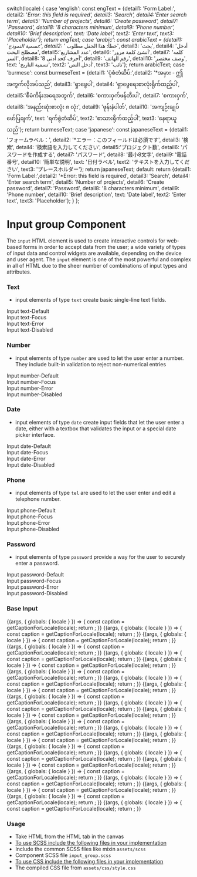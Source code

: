 
  switch(locale) {
    case 'english': const engText = {detail1: 'Form Label:', detail2: '*Error: this field is required', detail3: 'Search', detail4:'Enter search term', detail5: 'Number of projects', detail6: 'Create password', detail7: 'Password', detail8: '8 characters minimum', detail9: 'Phone number', detail10: 'Brief description', text: 'Date label', text2: 'Enter text', text3: 'Placeholder'}; return engText;
    case 'arabic': const arabicText = {detail1: 'تسمية النموذج:', detail2: '* خطأ: هذا الحقل مطلوب', detail3: 'بحث', detail4: 'أدخل مصطلح البحث', detail5:'عدد المشاريع', detail6: 'أنشئ كلمة مرور', detail7: 'كلمه السر', detail8: '8 أحرف كحد أدنى', detail9: 'رقم الهاتف', detail10: 'وصف مختصر', text: 'تسمية التاريخ', text2: 'أدخل النص', text3: 'نائب'}; return arabicText;
    case 'burmese': const burmeseText = {detail1: 'ပုံစံတံဆိပ်:',detail2: '*အမှား - ဤအကွက်လိုအပ်သည်', detail3: 'ရှာဖွေပါ', detail4: 'ရှာဖွေရေးစာလုံးရိုက်ထည့်ပါ', detail5:'စီမံကိန်းအရေအတွက်', detail6: 'စကားဝှက်ဖန်တီးပါ', detail7: 'စကားဝှက်', detail8: 'အနည်းဆုံးစာလုံး ၈ လုံး', detail9: 'ဖုန်းနံပါတ်', detail10: 'အကျဉ်းချုပ်ဖော်ပြချက်', text: 'ရက်စွဲတံဆိပ်', text2: 'စာသားရိုက်ထည့်ပါ', text3: 'နေရာယူသည်'}; return burmeseText;
    case 'japanese': const japaneseText = {detail1: 'フォームラベル：', detail2: '*エラー：このフィールドは必須です', detail3: '検索', detail4: '検索語を入力してください', detail5:'プロジェクト数', detail6: 'パスワードを作成する', detail7: 'パスワード', detail8: '最小8文字', detail9: '電話番号', detail10: '簡単な説明', text: '日付ラベル', text2: 'テキストを入力してください', text3: 'プレースホルダー'}; return japaneseText;
    default:
      return {detail1: 'Form Label:',detail2: '*Error: this field is required', detail3: 'Search', detail4: 'Enter search term', detail5: 'Number of projects', detail6: 'Create password', detail7: 'Password', detail8: '8 characters minimum', detail9: 'Phone number', detail10: 'Brief description', text: 'Date label', text2: 'Enter text', text3: 'Placeholder'};
  }
};

<Meta title="Components/Forms/Input fields"  />

<style>{`
  #story--atoms-input-group--text-default, #story--atoms-input-group--text-focus, #story--atoms-input-group--text-error, #story--atoms-input-group--text-disabled,#story--atoms-input-group--number-default, #story--atoms-input-group--number-error, #story--atoms-input-group--number-focus, #story--atoms-input-group--number-error, #story--atoms-input-group--number-disabled, #story--atoms-input-group--password-default, #story--atoms-input-group--password-focus, #story--atoms-input-group--password-error, #story--atoms-input-group--password-disabled, #story--atoms-input-group--telephone-default, #story--atoms-input-group--telephone-focus, #story--atoms-input-group--telephone-error, #story--atoms-input-group--telephone-disabled, #story--atoms-input-group--date-default, #story--atoms-input-group--date-focus, #story--atoms-input-group--date-error,#story--atoms-input-group--help-message, #story--atoms-input-group--error-message {
    display: none;
  }
  .sbdocs.sbdocs-div.input_group_wrapper.css-14m39zm {
    display: flex;
    flex-wrap: 1;
    justify-content: space-around;
    margin-bottom: 40px;
    box-shadow: 0 1px 8px rgb(0 0 0 / 15%);
  }
  .sbdocs.sbdocs-div.input__code.css-14m39zm {
    margin: 10px;
  }
  .sbdocs.sbdocs-div.input__label.css-14m39zm {
    text-align: center;
    text-decoration: underline;
  }
  .sbdocs.sbdocs-div.input_base-wrapper.css-14m39zm {
    display: inline-flex;
    align-items: baseline;
    box-shadow: 0 1px 8px rgb(0 0 0 / 15%);
  }
  .sbdocs.sbdocs-div.base_item.css-14m39zm {
    margin-left: 20px;
  }

  .subheading {
    font-weight: 700;
    font-size: 18px;
    color: #666;
    letter-spacing: 1.5px;
    line-height: 24px;
    margin-bottom: 12px;
    margin-top: 40px;
  }  
`}</style>

# Input group Component
The <code>input</code> HTML element is used to create interactive controls for web-based forms in order to accept data from the user; a wide variety of types of input data and control widgets are available, depending on the device and user agent. The <code>input</code> element is one of the most powerful and complex in all of HTML due to the sheer number of combinations of input types and attributes.

### Text
- input elements of type <code>text</code> create basic single-line text fields.

<div className="input_group_wrapper">

  <div className="input_item">
    <div className="input__box input-text-default"></div>
    <div className="input__label"> Input text-Default </div>
    <div className="input__code"> <Inputcomponent element='input' labelText='Form Label:'  type='text' id= 'name' mode='default-state' required='required' placeholder= 'Placeholder'></Inputcomponent></div>
  </div>
  <div className="input_item">
    <div className="input__box input-text-focus"></div>
    <div className="input__label"> Input text-Focus </div>
    <div className="input__code"> <Inputcomponent element='input' labelText='Form Label:' type='text' id= 'name' mode='focus-state' required='required' placeholder= 'Placeholder'></Inputcomponent></div>
  </div>
  <div className="input_item">
    <div className="input__box input-text-error"></div>
    <div className="input__label"> Input text-Error </div>
    <div className="input__code"> <Inputcomponent element='input' labelText='Form Label:' errorText='*Error: this field is required' type='text' id= 'name' mode='error-state' placeholder= 'Placeholder'></Inputcomponent></div>
  </div>
    <div className="input_item">
    <div className="input__box input-text-disabled"></div>
    <div className="input__label"> Input text-Disabled </div>
    <div className="input__code"> <Inputcomponent element='input' labelText='Form Label:'  type='text' id= 'name' mode='disabled-state' placeholder= 'Placeholder' disabled= 'disabled'></Inputcomponent></div>
  </div>
</div>

### Number
- input elements of type <code>number</code> are used to let the user enter a number. They include built-in validation to reject non-numerical entries

<div className="input_group_wrapper">
  <div className= "input_item">
    <div className="input__box input-number-default"></div>
    <div className="input__label"> Input number-Default </div>
    <div className="input__code"> <Inputcomponent element='input' labelText='Number of projects'  type='number' id= 'number' pattern= '[0-9]*' mode='default-state' required='required' placeholder= 'Placeholder'></Inputcomponent></div>
  </div>
  <div className="input_item">
    <div className="input__box input-search-focus"></div>
    <div className="input__label"> Input number-Focus </div>
    <div className="input__code"> <Inputcomponent element='input' labelText='Number of projects'  type='number' id= 'number' mode='focus-state' required='required' placeholder= 'Placeholder'></Inputcomponent></div>
  </div>
  <div className="input_item">
    <div className="input__box input-search-error"></div>
    <div className="input__label"> Input number-Error </div>
    <div className="input__code"> <Inputcomponent element='input' labelText='Number of projects' errorText='*Error: this field is required' type='number' id= 'number' mode='error-state' required='required' placeholder= 'Placeholder'></Inputcomponent></div>
  </div>
  <div className="input_item">
    <div className="input__box input-search-disabled"></div>
    <div className="input__label"> Input number-Disabled </div>
    <div className="input__code"> <Inputcomponent element='input' labelText='Number of projects'  type='number' id= 'number' mode='disabled-state' placeholder= 'Placeholder' disabled= 'disabled'></Inputcomponent></div>
  </div>
</div>

### Date
- input elements of type <code>date</code> create input fields that let the user enter a date, either with a textbox that validates the input or a special date picker interface.

<div className="input_group_wrapper">
  <div className= "input_item">
    <div className="input__box input-date-default"></div>
    <div className="input__label"> Input date-Default </div>
    <div className="input__code"> <Inputcomponent element='input' labelText='Date label'  type='date' id= 'datepicker' mode='default-state' required='required' placeholder= 'dd/mm/yyyy'></Inputcomponent></div>
  </div>
  <div className="input_item">
    <div className="input__box input-date-focus"></div>
    <div className="input__label"> Input date-Focus </div>
    <div className="input__code"> <Inputcomponent element='input' labelText='Date label'  type='date' id= 'datepicker' mode='focus-state' required='required' placeholder= 'dd/mm/yyyy' hasDatepicker></Inputcomponent></div>
  </div>
  <div className="input_item">
    <div className="input__box input-date-error"></div>
    <div className="input__label"> Input date-Error </div>
    <div className="input__code"> <Inputcomponent element='input' labelText='Date label'  type='date' id= 'datepicker' errorText='*Error: this field is required' mode='error-state' required='required' placeholder= 'dd/mm/yyyy'></Inputcomponent></div>
  </div>
  <div className="input_item">
    <div className="input__box input-date-disabled"></div>
    <div className="input__label"> Input date-Disabled </div>
    <div className="input__code"> <Inputcomponent element='input' labelText='Date label'  type='date' id= 'datepicker' mode='disabled-state' required='required' placeholder= 'dd/mm/yyyy' disabled= 'disabled'></Inputcomponent></div>
  </div>
</div>

### Phone
- input elements of type <code>tel</code> are used to let the user enter and edit a telephone number.

<div className="input_group_wrapper">
  <div className= "input_item">
    <div className="input__box input-phone-default"></div>
    <div className="input__label"> Input phone-Default </div>
    <div className="input__code"> <Inputcomponent element='input' labelText='Phone number'  type='tel' id= 'phnumber' mode='default-state' required='required' placeholder= '+234 000 000 0000'></Inputcomponent></div>
  </div>
  <div className="input_item">
    <div className="input__box input-phone-focus"></div>
    <div className="input__label"> Input phone-Focus </div>
    <div className="input__code"> <Inputcomponent element='input' labelText='Phone number'  type='tel' id= 'phnumber' mode='focus-state' required='required' placeholder= '+234 000 000 0000' pattern='[0-9]{3}-[0-9]{2}-[0-9]{3}'></Inputcomponent></div>
  </div>
  <div className="input_item">
    <div className="input__box input-phone-error"></div>
    <div className="input__label"> Input phone-Error </div>
    <div className="input__code"> <Inputcomponent element='input' labelText='Phone number'  type='tel' id= 'phnumber' mode='error-state' required='required' errorText='*Error: this field is required' placeholder= '+234 000 000 0000' pattern='[0-9]{3}-[0-9]{2}-[0-9]{3}'></Inputcomponent></div>
  </div>
  <div className="input_item">
    <div className="input__box input-phone-disabled"></div>
    <div className="input__label"> Input phone-Disabled </div>
    <div className="input__code"> <Inputcomponent element='input' labelText='Phone number'  type='number' id= 'phnumber' mode='disabled-state'  disabled= 'disabled' placeholder= '+234 000 000 0000' pattern='[0-9]{3}-[0-9]{2}-[0-9]{3}'></Inputcomponent></div>
  </div>
</div>

### Password
- input elements of type <code>password</code> provide a way for the user to securely enter a password.

<div className="input_group_wrapper">
  <div className= "input_item">
    <div className="input__box input-password-default"></div>
    <div className="input__label"> Input password-Default </div>
    <div className="input__code"> <Inputcomponent element='input' labelText='Create password' helpText='8 characters minimum' type='password' id= 'password' mode='default-state' required='required'  minlength="8" placeholder='Password'></Inputcomponent></div>
  </div>
  <div className="input_item">
    <div className="input__box input-password-focus"></div>
    <div className="input__label"> Input password-Focus </div>
    <div className="input__code"> <Inputcomponent element='input' labelText='Create password' helpText='8 characters minimum' type='password' id= 'password' mode='focus-state' required='required'  minlength="8" placeholder='Password'></Inputcomponent></div>
  </div>
  <div className="input_item">
    <div className="input__box input-password-error"></div>
    <div className="input__label"> Input password-Error </div>
    <div className="input__code"> <Inputcomponent element='input' labelText='Create password' helpText='8 characters minimum' errorText='*Error: this field is required' type='password' id= 'password' mode='error-state' required='required'  minlength="8" placeholder='Password'></Inputcomponent></div>
  </div>
  <div className="input_item">
    <div className="input__box input-password-disabled"></div>
    <div className="input__label"> Input password-Disabled </div>
    <div className="input__code"> <Inputcomponent element='input' labelText='Create password' helpText='8 characters minimum' type='password' id= 'password' mode='disabled-state' minlength="8" placeholder='Password'  disabled= 'disabled'></Inputcomponent></div>
  </div>
</div>

### Base Input

<Story name="Labeltext">
  {(args, { globals: { locale } }) => {
    const caption = getCaptionForLocale(locale);
    return <Inputcomponent labelText={caption.detail1} mode='default' ></Inputcomponent>;
  }}
</Story>

<Story name="Label-Help">
  {(args, { globals: { locale } }) => {
    const caption = getCaptionForLocale(locale);
    return <Inputcomponent helpText={caption.detail8} mode='default' ></Inputcomponent>;
  }}
</Story>

<Story name="Label-Error">
  {(args, { globals: { locale } }) => {
    const caption = getCaptionForLocale(locale);
    return <Inputcomponent errorText={caption.detail2} mode='error' ></Inputcomponent>;
  }}
</Story>

<Story name="Text-default">
  {(args, { globals: { locale } }) => {
    const caption = getCaptionForLocale(locale);
    return <Inputcomponent labelText={caption.detail1} element='input' type='text' id= 'name' mode='default' required='required' placeholder= {caption.text3}></Inputcomponent>;
  }}
</Story>

<Story name="Text-focus">
  {(args, { globals: { locale } }) => {
    const caption = getCaptionForLocale(locale);
    return <Inputcomponent labelText={caption.detail1} element='input' type='text' id= 'name' mode='focus' required='required' placeholder= {caption.detail1}></Inputcomponent>;
  }}
</Story>

<Story name="Text-error">
  {(args, { globals: { locale } }) => {
    const caption = getCaptionForLocale(locale);
    return <Inputcomponent labelText={caption.detail1} element='input' errorText={caption.detail2} type='text' id= 'name' mode='error' required='required' placeholder= {caption.detail1}></Inputcomponent>;
  }}
</Story>

<Story name="Text-disabled">
  {(args, { globals: { locale } }) => {
    const caption = getCaptionForLocale(locale);
    return <Inputcomponent labelText={caption.detail1} element='input' type='text' id= 'name' mode='disabled' placeholder= {caption.detail1} disabled= 'disabled'></Inputcomponent>;
  }}
</Story>

<Story name="Number-default">
  {(args, { globals: { locale } }) => {
    const caption = getCaptionForLocale(locale);
    return <Inputcomponent labelText={caption.detail5} element='input' type='number' id= 'number' pattern= '[0-9]*' mode='default' required='required' placeholder= {caption.text3}></Inputcomponent>;
  }}
</Story>

<Story name="Number-focus">
  {(args, { globals: { locale } }) => {
    const caption = getCaptionForLocale(locale);
    return <Inputcomponent labelText={caption.detail5} element='input' type='number' id= 'number' mode='focus' required='required' placeholder= {caption.text3}></Inputcomponent>;
  }}
</Story>

<Story name="Number-error">
  {(args, { globals: { locale } }) => {
    const caption = getCaptionForLocale(locale);
    return <Inputcomponent labelText={caption.detail5} element='input' errorText={caption.detail2} type='number' id= 'number' mode='error' required='required' placeholder= {caption.text3}></Inputcomponent>;
  }}
</Story>

<Story name="Number-disabled">
  {(args, { globals: { locale } }) => {
    const caption = getCaptionForLocale(locale);
    return <Inputcomponent labelText={caption.detail5} element='input' type='number' id= 'number' mode='disabled' placeholder= {caption.text3} disabled= 'disabled'></Inputcomponent>;
  }}
</Story>

<Story name="Password-default">
  {(args, { globals: { locale } }) => {
    const caption = getCaptionForLocale(locale);
    return <Inputcomponent labelText={caption.detail6} element='input' helpText={caption.detail8} type='password' id= 'password' mode='default' required='required'  minlength="8" placeholder={caption.detail7}></Inputcomponent>;
  }}
</Story>

<Story name="Password-focus">
  {(args, { globals: { locale } }) => {
    const caption = getCaptionForLocale(locale);
    return <Inputcomponent labelText={caption.detail6} element='input' helpText={caption.detail8} type='password' id= 'password' mode='focus' required='required'  minlength="8" placeholder={caption.detail7}></Inputcomponent>;
  }}
</Story>

<Story name="Password-error">
  {(args, { globals: { locale } }) => {
    const caption = getCaptionForLocale(locale);
    return <Inputcomponent labelText={caption.detail6} element='input' helpText={caption.detail8} errorText={caption.detail2} type='password' id= 'password' mode='error' required='required'  minlength="8" placeholder={caption.detail7}></Inputcomponent>;
  }}
</Story>

<Story name="Password-disabled">
  {(args, { globals: { locale } }) => {
    const caption = getCaptionForLocale(locale);
    return <Inputcomponent labelText={caption.detail6} element='input' helpText={caption.detail8} type='password' id= 'password' mode='disabled' minlength="8" placeholder={caption.detail7}  disabled= 'disabled'></Inputcomponent>;
  }}
</Story>

<Story name="Telephone-default">
  {(args, { globals: { locale } }) => {
    const caption = getCaptionForLocale(locale);
    return <Inputcomponent labelText={caption.detail9} element='input' type='tel' id= 'phnumber' mode='default' required='required' placeholder= '+234 000 000 0000' pattern='[0-9]{3}-[0-9]{2}-[0-9]{3}' ></Inputcomponent>;
  }}
</Story>

<Story name="Telephone-focus">
  {(args, { globals: { locale } }) => {
    const caption = getCaptionForLocale(locale);
    return <Inputcomponent labelText={caption.detail9} element='input' type='tel' id= 'phnumber' mode='focus' required='required' placeholder= '+234 000 000 0000' pattern='[0-9]{3}-[0-9]{2}-[0-9]{3}'></Inputcomponent>;
  }}
</Story>

<Story name="Telephone-error">
  {(args, { globals: { locale } }) => {
    const caption = getCaptionForLocale(locale);
    return <Inputcomponent labelText={caption.detail9} element='input' type='tel' id= 'phnumber' mode='error' required='required' errorText={caption.detail2} placeholder= '+234 000 000 0000' pattern='[0-9]{3}-[0-9]{2}-[0-9]{3}'></Inputcomponent>;
  }}
</Story>

<Story name="Telephone-disabled">
  {(args, { globals: { locale } }) => {
    const caption = getCaptionForLocale(locale);
    return <Inputcomponent labelText={caption.detail9} element='input' type='tel' id= 'phnumber' mode='disabled'  disabled= 'disabled' placeholder= '+234 000 000 0000' pattern='[0-9]{3}-[0-9]{2}-[0-9]{3}'></Inputcomponent>;
  }}
</Story>

<Story name="Date-default">
  {(args, { globals: { locale } }) => {
    const caption = getCaptionForLocale(locale);
    return <Inputcomponent labelText={caption.text} element='input' type='date' id= 'datepicker' mode='default' required='required' placeholder= 'dd/mm/yyyy'></Inputcomponent>;
  }}
</Story>

<Story name="Date-focus">
  {(args, { globals: { locale } }) => {
    const caption = getCaptionForLocale(locale);
    return <Inputcomponent labelText={caption.text} element='input' type='date' id= 'datepicker' mode='focus' required='required' placeholder= 'dd/mm/yyyy'></Inputcomponent>;
  }}
</Story>

<Story name="Date-error">
  {(args, { globals: { locale } }) => {
    const caption = getCaptionForLocale(locale);
    return <Inputcomponent labelText={caption.text} element='input' type='date' errorText={caption.detail2} id= 'datepicker' mode='error' required='required' placeholder= 'dd/mm/'></Inputcomponent>;
  }}
</Story>

<Story name="Date-disabled">
  {(args, { globals: { locale } }) => {
    const caption = getCaptionForLocale(locale);
    return <Inputcomponent labelText={caption.text} element='input' type='date' id= 'datepicker' mode='disabled' disabled= 'disabled' placeholder= 'dd/mm/yyyy'></Inputcomponent>;
  }}
</Story>

### Usage

- Take HTML from the HTML tab in the canvas
- <u>To use SCSS include the following files in your implementation</u>
- Include the common SCSS files like mixin <code>assets/scss</code>
- Component SCSS file <code>input_group.scss</code>
- <u>To use CSS include the following files in your implementation</u>
- The compiled CSS file from <code>assets/css/style.css</code>
